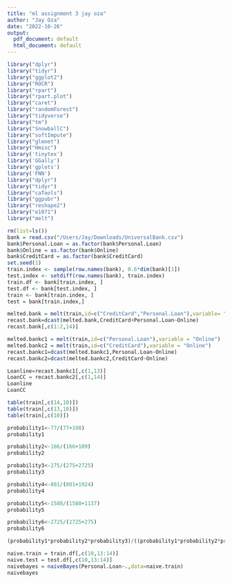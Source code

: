 ```yaml
---
title: "ml assignment 3 jay oza"
author: "Jay Oza"
date: "2022-10-26"
output:
  pdf_document: default
  html_document: default
---
```

```r
library("dplyr")
library("tidyr")
library("ggplot2")
library("ROCR")
library("rpart")
library("rpart.plot")
library("caret")
library("randomForest")
library("tidyverse")
library("tm")
library("SnowballC")
library("softImpute")
library("glmnet")
library("Hmisc")
library('tinytex')
library('GGally')
library('gplots')
library('FNN')
library("dplyr")
library("tidyr")
library("caTools")
library("ggpubr")
library("reshape2")
library("e1071")
library("melt")
```

```r
rm(list=ls())
bank = read.csv("/Users/Jay/Downloads/UniversalBank.csv")
bank$Personal.Loan = as.factor(bank$Personal.Loan)
bank$Online = as.factor(bank$Online)
bank$CreditCard = as.factor(bank$CreditCard)
set.seed(1)
train.index <- sample(row.names(bank), 0.6*dim(bank)[1])  
test.index <- setdiff(row.names(bank), train.index) 
train.df <- bank[train.index, ]
test.df <- bank[test.index, ]
train <- bank[train.index, ]
test = bank[train.index,]
```

```r
melted.bank = melt(train,id=c("CreditCard","Personal.Loan"),variable= "Online")
recast.bank=dcast(melted.bank,CreditCard+Personal.Loan~Online)
recast.bank[,c(1:2,14)]
```

```r
melted.bankc1 = melt(train,id=c("Personal.Loan"),variable = "Online")
melted.bankc2 = melt(train,id=c("CreditCard"),variable = "Online")
recast.bankc1=dcast(melted.bankc1,Personal.Loan~Online)
recast.bankc2=dcast(melted.bankc2,CreditCard~Online)
```

```r
Loanline=recast.bankc1[,c(1,13)]
LoanCC = recast.bankc2[,c(1,14)]
Loanline
LoanCC
```

```r
table(train[,c(14,10)])
table(train[,c(13,10)])
table(train[,c(10)])

```
```r
probability1<-77/(77+198)
probability1
```
```r
probability2<-166/(166+109)
probability2
```

```r
probability3<-275/(275+2725)
probability3

```

```r
probability4<-801/(801+1924)
probability4
```

```r
probability5<-1588/(1588+1137)
probability5
```

```r
probability6<-2725/(2725+275)
probability6
```

```r
(probability1*probability2*probability3)/((probability1*probability2*probability3)+(probability4*probability5*probability6))

```

```r
naive.train = train.df[,c(10,13:14)]
naive.test = test.df[,c(10,13:14)]
naivebayes = naiveBayes(Personal.Loan~.,data=naive.train)
naivebayes

```